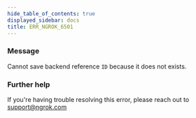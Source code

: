 ```yaml
---
hide_table_of_contents: true
displayed_sidebar: docs
title: ERR_NGROK_6501
---
```




### Message

Cannot save backend reference `ID` because it does not exists.

<ErrorDetails error="err_ngrok_6501" />

### Further help

If you're having trouble resolving this error, please reach out to [support@ngrok.com](mailto:support@ngrok.com?subject=Help%20with%20ERR_NGROK_6501)
